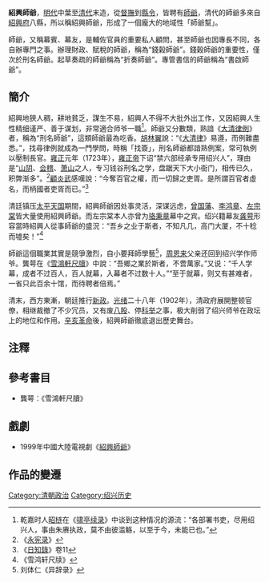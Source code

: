 '''紹興師爺'''，[[明代|明代]]中葉至[[清代|清代]]末造，從[[督撫|督撫]]到[[縣令|縣令]]，皆聘有[[師爺|師爺]]，清代的師爺多來自[[紹興府|紹興府]]八縣，所以稱紹興師爺，形成了一個龐大的地域性「師爺幫」。

師爺，又稱幕賓、幕友，是輔佐官員的重要私人顧問，甚至師爺也因專長不同，各自辦專門之事。辦理財政、賦稅的師爺，稱為“錢榖師爺”。錢穀師爺的重要性，僅次於刑名師爺。起草奏疏的師爺稱為“折奏師爺”。專管書信的師爺稱為“書啟師爺”。

==簡介==
紹興地狹人稠，耕地貧乏，謀生不易，紹興人不得不大批外出工作，又因紹興人生性精细谨严、善于谋划，非常適合师爷一職<ref>乾嘉时人[[昭梿|昭梿]]在《[[啸亭续录|啸亭续录]]》中谈到这种情况的源流：“各部署书吏，尽用绍兴人，事由朱赓执政，莫不由彼滥觞，以至于今，未能已也。”</ref>。師爺又分數類，熟諳《[[大清律例|大清律例]]》者，稱為“刑名師爺”，這類師爺最為吃香。[[胡林翼|胡林翼]]說：“《[[大清律|大清律]]》易遵，而例難盡悉。”，找尋律例就成為一門學問，時稱「找簽」，刑名師爺都諳熟例案，常可執例以壓制長官。[[雍正|雍正]]元年（1723年），[[雍正帝|雍正帝]]下诏“禁六部经承专用绍兴人”，理由是“[[山阴县_(浙江省)|山阴]]、[[会稽|会稽]]、[[萧山|萧山]]之人，专习钱谷刑名之学，盘踞天下大小衙门，相传已久，积弊渐多”。<ref>《[[永宪录|永宪录]]》</ref>[[顧炎武|顧炎武]]感嘆說：“今奪百官之權，而一切歸之吏胥。是所謂百官者虛名，而柄國者吏胥而已。”<ref>《[[日知錄|日知錄]]》卷11</ref>

清廷镇压[[太平天国|太平天国]]期間，紹興師爺因处事灵活，深谋远虑，[[曾国藩|曾国藩]]、[[李鸿章|李鸿章]]、[[左宗棠|左宗棠]]皆大量使用紹興師爺。而左宗棠本人亦曾为[[骆秉章|骆秉章]]幕中之宾。绍兴籍幕友[[龚萼|龚萼]]形容當時紹興人從事師爺的盛況：“吾乡之业于斯者，不知凡几，高门大厦，不十稔而墟矣！”<ref>《雪鸿轩尺牍》</ref>

師爺這個職業其實是競爭激烈，自小要拜師學藝<ref>刘体仁《异辞录》</ref>，[[周恩来|周恩来]]父亲还回到绍兴学作师爷。龔萼在《[[雪鴻軒尺牘|雪鴻軒尺牘]]》中說：“吾鄉之業於斯者，不啻萬家。”又说：“千人学幕，成者不过百人，百人就幕，入幕者不过数十人。”“至于就幕，则又有甚难者，一省只此百余十馆，而待聘者倍焉。”

清末，西方東漸，朝廷推行[[新政|新政]]。[[光绪|光绪]]二十八年（1902年），清政府展開整顿官僚，相继裁撤了不少冗员，又有废[[八股|八股]]、停[[科举|科举]]之事，极大削弱了绍兴师爷在政坛上的地位和作用。[[辛亥革命|辛亥革命]]後，紹興師爺徹底退出歷史舞台。

==注釋==
<references/>

==參考書目==
* 龔萼：《雪鴻軒尺牘》

==戲劇==
* 1999年中國大陸電視劇《[[紹興師爺_(電視劇)|紹興師爺]]》

==作品的變遷==
{{電視節目的變遷
|電視台={{flagicon|Taiwan}} [[八大第一台|八大第一台]] 
|播放檔次=周一至五 20:00 ~ 22:00
|節目名稱= 紹興師爺<br />（2014.05.27 - 2014.06.10） 
|上一節目= [[大明王朝1566|大明王朝]]<br />（2014.03.10 - 2014.04.09）<br/>[[五月槐花香|情定琉璃坊]]<br/>(2014.04.10 - 2014.04.29)<br/>[[紅牆綠瓦|大清后宮傳]]<br/>(2014.04.30 - 2014.05.26)
|下一節目= [[穆桂英掛帥_(2012年電視劇)|穆桂英傳奇]]<br />（2014.06.11 - 2014.07.10)
}}

[[Category:清朝政治|Category:清朝政治]]
[[Category:绍兴历史|Category:绍兴历史]]